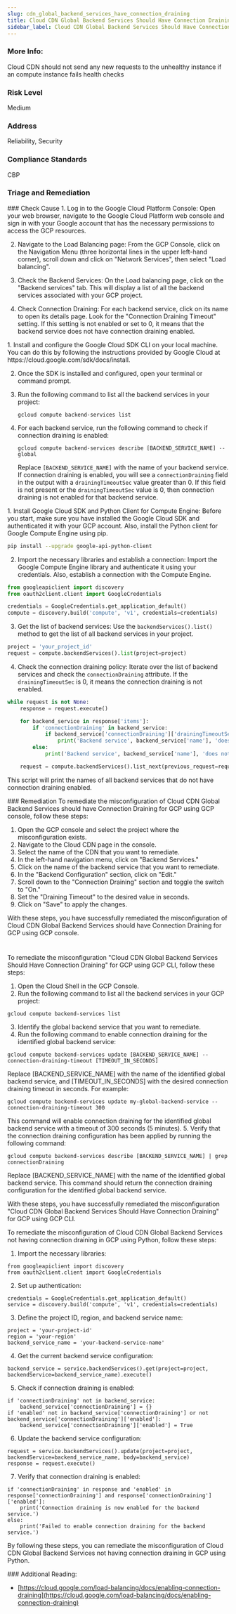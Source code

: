 ```yaml
---
slug: cdn_global_backend_services_have_connection_draining
title: Cloud CDN Global Backend Services Should Have Connection Draining
sidebar_label: Cloud CDN Global Backend Services Should Have Connection Draining
---
```


### More Info:

Cloud CDN should not send any new requests to the unhealthy instance if an compute instance fails health checks

### Risk Level

Medium

### Address

Reliability, Security

### Compliance Standards

CBP


### Triage and Remediation
<Tabs>

<Tab title='Cause'>
### Check Cause
<AccordionGroup>
<Accordion title='Using Console' defaultOpen='true'>
1. Log in to the Google Cloud Platform Console: Open your web browser, navigate to the Google Cloud Platform web console and sign in with your Google account that has the necessary permissions to access the GCP resources.

2. Navigate to the Load Balancing page: From the GCP Console, click on the Navigation Menu (three horizontal lines in the upper left-hand corner), scroll down and click on "Network Services", then select "Load balancing".

3. Check the Backend Services: On the Load balancing page, click on the "Backend services" tab. This will display a list of all the backend services associated with your GCP project.

4. Check Connection Draining: For each backend service, click on its name to open its details page. Look for the "Connection Draining Timeout" setting. If this setting is not enabled or set to 0, it means that the backend service does not have connection draining enabled.
</Accordion>

<Accordion title='Using CLI'>
1. Install and configure the Google Cloud SDK CLI on your local machine. You can do this by following the instructions provided by Google Cloud at https://cloud.google.com/sdk/docs/install.

2. Once the SDK is installed and configured, open your terminal or command prompt.

3. Run the following command to list all the backend services in your project:

   ```
   gcloud compute backend-services list
   ```

4. For each backend service, run the following command to check if connection draining is enabled:

   ```
   gcloud compute backend-services describe [BACKEND_SERVICE_NAME] --global
   ```

   Replace `[BACKEND_SERVICE_NAME]` with the name of your backend service. If connection draining is enabled, you will see a `connectionDraining` field in the output with a `drainingTimeoutSec` value greater than 0. If this field is not present or the `drainingTimeoutSec` value is 0, then connection draining is not enabled for that backend service.
</Accordion>

<Accordion title='Using Python'>
1. Install Google Cloud SDK and Python Client for Compute Engine: Before you start, make sure you have installed the Google Cloud SDK and authenticated it with your GCP account. Also, install the Python client for Google Compute Engine using pip.

```bash
pip install --upgrade google-api-python-client
```

2. Import the necessary libraries and establish a connection: Import the Google Compute Engine library and authenticate it using your credentials. Also, establish a connection with the Compute Engine.

```python
from googleapiclient import discovery
from oauth2client.client import GoogleCredentials

credentials = GoogleCredentials.get_application_default()
compute = discovery.build('compute', 'v1', credentials=credentials)
```

3. Get the list of backend services: Use the `backendServices().list()` method to get the list of all backend services in your project.

```python
project = 'your_project_id'
request = compute.backendServices().list(project=project)
```

4. Check the connection draining policy: Iterate over the list of backend services and check the `connectionDraining` attribute. If the `drainingTimeoutSec` is 0, it means the connection draining is not enabled.

```python
while request is not None:
    response = request.execute()

    for backend_service in response['items']:
        if 'connectionDraining' in backend_service:
            if backend_service['connectionDraining']['drainingTimeoutSec'] == 0:
                print('Backend service', backend_service['name'], 'does not have connection draining enabled.')
        else:
            print('Backend service', backend_service['name'], 'does not have connection draining enabled.')

    request = compute.backendServices().list_next(previous_request=request, previous_response=response)
```

This script will print the names of all backend services that do not have connection draining enabled.
</Accordion>

</AccordionGroup>
</Tab>

<Tab title='Remediation'>
### Remediation

<AccordionGroup>
<Accordion title='Using Console' defaultOpen='true'>
To remediate the misconfiguration of Cloud CDN Global Backend Services should have Connection Draining for GCP using GCP console, follow these steps:

1. Open the GCP console and select the project where the misconfiguration exists.
2. Navigate to the Cloud CDN page in the console.
3. Select the name of the CDN that you want to remediate.
4. In the left-hand navigation menu, click on "Backend Services."
5. Click on the name of the backend service that you want to remediate.
6. In the "Backend Configuration" section, click on "Edit."
7. Scroll down to the "Connection Draining" section and toggle the switch to "On."
8. Set the "Draining Timeout" to the desired value in seconds.
9. Click on "Save" to apply the changes.

With these steps, you have successfully remediated the misconfiguration of Cloud CDN Global Backend Services should have Connection Draining for GCP using GCP console.

#
</Accordion>

<Accordion title='Using CLI'>
To remediate the misconfiguration "Cloud CDN Global Backend Services Should Have Connection Draining" for GCP using GCP CLI, follow these steps:

1. Open the Cloud Shell in the GCP Console.
2. Run the following command to list all the backend services in your GCP project:
```
gcloud compute backend-services list
```
3. Identify the global backend service that you want to remediate.
4. Run the following command to enable connection draining for the identified global backend service:
```
gcloud compute backend-services update [BACKEND_SERVICE_NAME] --connection-draining-timeout [TIMEOUT_IN_SECONDS]
```
Replace [BACKEND_SERVICE_NAME] with the name of the identified global backend service, and [TIMEOUT_IN_SECONDS] with the desired connection draining timeout in seconds. For example:
```
gcloud compute backend-services update my-global-backend-service --connection-draining-timeout 300
```
This command will enable connection draining for the identified global backend service with a timeout of 300 seconds (5 minutes).
5. Verify that the connection draining configuration has been applied by running the following command:
```
gcloud compute backend-services describe [BACKEND_SERVICE_NAME] | grep connectionDraining
```
Replace [BACKEND_SERVICE_NAME] with the name of the identified global backend service. This command should return the connection draining configuration for the identified global backend service.

With these steps, you have successfully remediated the misconfiguration "Cloud CDN Global Backend Services Should Have Connection Draining" for GCP using GCP CLI.
</Accordion>

<Accordion title='Using Python'>
To remediate the misconfiguration of Cloud CDN Global Backend Services not having connection draining in GCP using Python, follow these steps:

1. Import the necessary libraries:

```
from googleapiclient import discovery
from oauth2client.client import GoogleCredentials
```

2. Set up authentication:

```
credentials = GoogleCredentials.get_application_default()
service = discovery.build('compute', 'v1', credentials=credentials)
```

3. Define the project ID, region, and backend service name:

```
project = 'your-project-id'
region = 'your-region'
backend_service_name = 'your-backend-service-name'
```

4. Get the current backend service configuration:

```
backend_service = service.backendServices().get(project=project, backendService=backend_service_name).execute()
```

5. Check if connection draining is enabled:

```
if 'connectionDraining' not in backend_service:
    backend_service['connectionDraining'] = {}
if 'enabled' not in backend_service['connectionDraining'] or not backend_service['connectionDraining']['enabled']:
    backend_service['connectionDraining']['enabled'] = True
```

6. Update the backend service configuration:

```
request = service.backendServices().update(project=project, backendService=backend_service_name, body=backend_service)
response = request.execute()
```

7. Verify that connection draining is enabled:

```
if 'connectionDraining' in response and 'enabled' in response['connectionDraining'] and response['connectionDraining']['enabled']:
    print('Connection draining is now enabled for the backend service.')
else:
    print('Failed to enable connection draining for the backend service.')
```

By following these steps, you can remediate the misconfiguration of Cloud CDN Global Backend Services not having connection draining in GCP using Python.
</Accordion>

</AccordionGroup>
</Tab>
</Tabs>
### Additional Reading:

- [https://cloud.google.com/load-balancing/docs/enabling-connection-draining](https://cloud.google.com/load-balancing/docs/enabling-connection-draining) 

